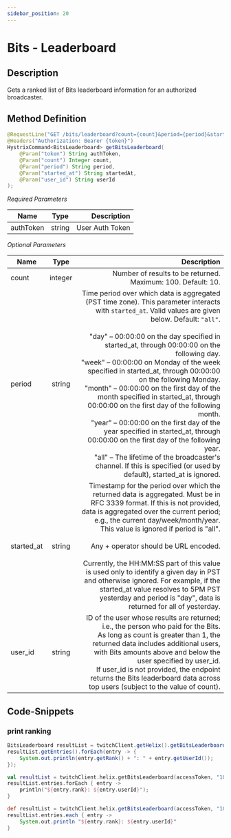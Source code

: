 ```yaml
---
sidebar_position: 20
---
```



# Bits - Leaderboard

## Description

Gets a ranked list of Bits leaderboard information for an authorized broadcaster.

## Method Definition

```java
@RequestLine("GET /bits/leaderboard?count={count}&period={period}&started_at={started_at}&user_id={user_id}")
@Headers("Authorization: Bearer {token}")
HystrixCommand<BitsLeaderboard> getBitsLeaderboard(
	@Param("token") String authToken,
	@Param("count") Integer count,
	@Param("period") String period,
	@Param("started_at") String startedAt,
	@Param("user_id") String userId
);
```

*Required Parameters*

| Name          | Type      | Description  |
| ------------- |:---------:| -----------------:|
| authToken     | string    | User Auth Token |

*Optional Parameters*

| Name          | Type      | Description  |
| ------------- |:---------:| -----------------:|
| count     | integer    | Number of results to be returned. Maximum: 100. Default: 10. |
| period         | string    | Time period over which data is aggregated (PST time zone). This parameter interacts with `started_at`. Valid values are given below. Default: `"all"`.<br /><br />"day" – 00:00:00 on the day specified in started_at, through 00:00:00 on the following day.<br />"week" – 00:00:00 on Monday of the week specified in started_at, through 00:00:00 on the following Monday.<br />"month" – 00:00:00 on the first day of the month specified in started_at, through 00:00:00 on the first day of the following month.<br />"year" – 00:00:00 on the first day of the year specified in started_at, through 00:00:00 on the first day of the following year.<br />"all" – The lifetime of the broadcaster's channel. If this is specified (or used by default), started_at is ignored. |
| started_at         | string    | Timestamp for the period over which the returned data is aggregated. Must be in RFC 3339 format. If this is not provided, data is aggregated over the current period; e.g., the current day/week/month/year. This value is ignored if period is "all".<br /><br />Any + operator should be URL encoded.<br /><br />Currently, the HH:MM:SS part of this value is used only to identify a given day in PST and otherwise ignored. For example, if the started_at value resolves to 5PM PST yesterday and period is "day", data is returned for all of yesterday. |
| user_id         | string    | ID of the user whose results are returned; i.e., the person who paid for the Bits.<br/>As long as count is greater than 1, the returned data includes additional users, with Bits amounts above and below the user specified by user_id.<br />If user_id is not provided, the endpoint returns the Bits leaderboard data across top users (subject to the value of count). |

## Code-Snippets

### print ranking

<Tabs groupId="code">
<TabItem value="java" label="Java">

```java
BitsLeaderboard resultList = twitchClient.getHelix().getBitsLeaderboard(accessToken, "10", "all", null, null).execute();
resultList.getEntries().forEach(entry -> {
	System.out.println(entry.getRank() + ": " + entry.getUserId());
});
```

</TabItem>
<TabItem value="kotlin" label="Kotlin">

```kotlin
val resultList = twitchClient.helix.getBitsLeaderboard(accessToken, "10", "all", null, null).execute();
resultList.entries.forEach { entry ->
	println("${entry.rank}: ${entry.userId}");
}
```

</TabItem>
<TabItem value="groovy" label="Groovy">

```groovy
def resultList = twitchClient.helix.getBitsLeaderboard(accessToken, "10", "all", null, null).execute();
resultList.entries.each { entry ->
	System.out.println "${entry.rank}: ${entry.userId}"
}
```

</TabItem>
</Tabs>
